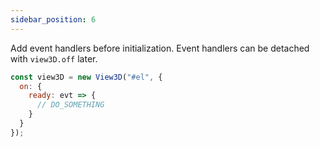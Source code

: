 ```yaml
---
sidebar_position: 6
---
```



<OptionDescriptor type="object" defaultVal="{}" />

Add event handlers before initialization.
Event handlers can be detached with `view3D.off` later.

```js
const view3D = new View3D("#el", {
  on: {
    ready: evt => {
      // DO_SOMETHING
    }
  }
});
```
